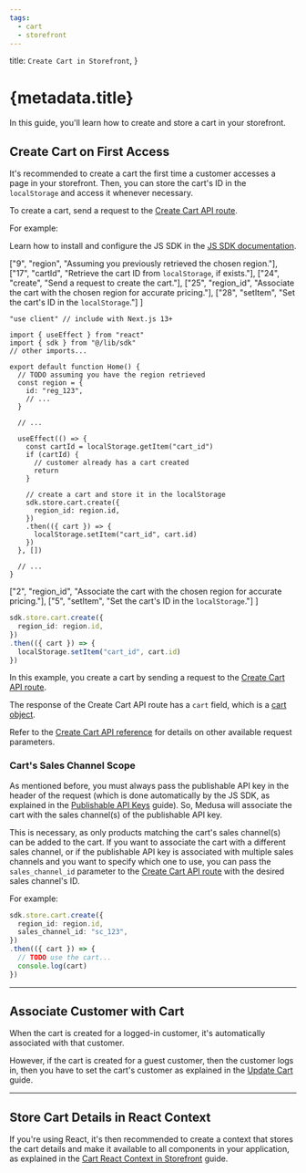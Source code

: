 ```yaml
---
tags:
  - cart
  - storefront
---
```



  title: `Create Cart in Storefront`,
}

# {metadata.title}

In this guide, you'll learn how to create and store a cart in your storefront.

## Create Cart on First Access

It's recommended to create a cart the first time a customer accesses a page in your storefront. Then, you can store the cart's ID in the `localStorage` and access it whenever necessary.

To create a cart, send a request to the [Create Cart API route](!api!/store#carts_postcarts).

For example:

<Note title="Tip">

Learn how to install and configure the JS SDK in the [JS SDK documentation](../../../js-sdk/page.mdx).

</Note>

<CodeTabs group="store-request">
  <CodeTab label="React" value="react">

  ["9", "region", "Assuming you previously retrieved the chosen region."],
  ["17", "cartId", "Retrieve the cart ID from `localStorage`, if exists."],
  ["24", "create", "Send a request to create the cart."],
  ["25", "region_id", "Associate the cart with the chosen region for accurate pricing."],
  ["28", "setItem", "Set the cart's ID in the `localStorage`."]
]

  ```tsx highlights={highlights}
  "use client" // include with Next.js 13+

  import { useEffect } from "react"
  import { sdk } from "@/lib/sdk"
  // other imports...

  export default function Home() {
    // TODO assuming you have the region retrieved
    const region = {
      id: "reg_123",
      // ...
    }

    // ...

    useEffect(() => {
      const cartId = localStorage.getItem("cart_id")
      if (cartId) {
        // customer already has a cart created
        return
      }

      // create a cart and store it in the localStorage
      sdk.store.cart.create({
        region_id: region.id,
      })
      .then(({ cart }) => {
        localStorage.setItem("cart_id", cart.id)
      })
    }, [])

    // ...
  }
  ```

  </CodeTab>
  <CodeTab label="JS SDK" value="js-sdk">

  ["2", "region_id", "Associate the cart with the chosen region for accurate pricing."],
  ["5", "setItem", "Set the cart's ID in the `localStorage`."]
]

  ```ts highlights={fetchHighlights}
  sdk.store.cart.create({
    region_id: region.id,
  })
  .then(({ cart }) => {
    localStorage.setItem("cart_id", cart.id)
  })
  ```

  </CodeTab>
</CodeTabs>

In this example, you create a cart by sending a request to the [Create Cart API route](!api!/store#carts_postcarts).

The response of the Create Cart API route has a `cart` field, which is a [cart object](!api!/store#carts_cart_schema).

Refer to the [Create Cart API reference](!api!/store#carts_postcarts) for details on other available request parameters.

### Cart's Sales Channel Scope

As mentioned before, you must always pass the publishable API key in the header of the request (which is done automatically by the JS SDK, as explained in the [Publishable API Keys](../../publishable-api-keys/page.mdx) guide). So, Medusa will associate the cart with the sales channel(s) of the publishable API key.

This is necessary, as only products matching the cart's sales channel(s) can be added to the cart. If you want to associate the cart with a different sales channel, or if the publishable API key is associated with multiple sales channels and you want to specify which one to use, you can pass the `sales_channel_id` parameter to the [Create Cart API route](!api!/store#carts_postcarts) with the desired sales channel's ID.

For example:

```ts
sdk.store.cart.create({
  region_id: region.id,
  sales_channel_id: "sc_123",
})
.then(({ cart }) => {
  // TODO use the cart...
  console.log(cart)
})
```

---

## Associate Customer with Cart

When the cart is created for a logged-in customer, it's automatically associated with that customer.

However, if the cart is created for a guest customer, then the customer logs in, then you have to set the cart's customer as explained in the [Update Cart](../update/page.mdx#set-carts-customer) guide.

---

## Store Cart Details in React Context

If you're using React, it's then recommended to create a context that stores the cart details and make it available to all components in your application, as explained in the [Cart React Context in Storefront](../context/page.mdx) guide.